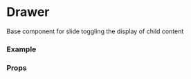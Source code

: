 <!--- Drawer.stories.mdx -->



<Meta title="Interactions/Drawer" component={Drawer}/>

# Drawer

Base component for slide toggling the display of child content


### Example

<Preview>
  <Story name="Basic">
    <Basic />
  </Story>
</Preview>


### Props

<Props of={Drawer} />
